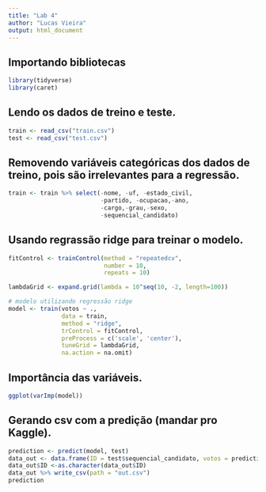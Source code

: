 ```yaml
---
title: "Lab 4"
author: "Lucas Vieira"
output: html_document
---
```


## Importando bibliotecas
```r
library(tidyverse)
library(caret)
```

## Lendo os dados de treino e teste.
```r
train <- read_csv("train.csv")
test <- read_csv("test.csv")
```

## Removendo variáveis categóricas dos dados de treino, pois são irrelevantes para a regressão.
```r
train <- train %>% select(-nome, -uf, -estado_civil, 
                          -partido, -ocupacao,-ano, 
                          -cargo,-grau,-sexo, 
                          -sequencial_candidato)
```

## Usando regrassão ridge para treinar o modelo.
```r
fitControl <- trainControl(method = "repeatedcv",
                           number = 10,
                           repeats = 10)

lambdaGrid <- expand.grid(lambda = 10^seq(10, -2, length=100))

# modelo utilizando regressão ridge
model <- train(votos ~ ., 
               data = train,
               method = "ridge",
               trControl = fitControl,
               preProcess = c('scale', 'center'),
               tuneGrid = lambdaGrid,
               na.action = na.omit)
```

## Importância das variáveis.

```r
ggplot(varImp(model))
```

## Gerando csv com a predição (mandar pro Kaggle).
```r
prediction <- predict(model, test)  
data_out <- data.frame(ID = test$sequencial_candidato, votos = prediction) 
data_out$ID <-as.character(data_out$ID)  
data_out %>% write_csv(path = "out.csv") 
prediction
```